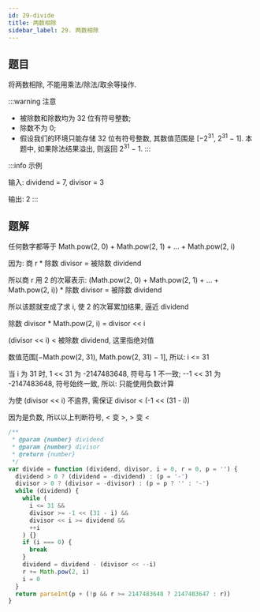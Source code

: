 ```yaml
---
id: 29-divide
title: 两数相除
sidebar_label: 29. 两数相除
---
```


## 题目

将两数相除, 不能用乘法/除法/取余等操作.

:::warning 注意

- 被除数和除数均为 32 位有符号整数;
- 除数不为 0;
- 假设我们的环境只能存储 32 位有符号整数, 其数值范围是 [−2<sup>31</sup>, 2<sup>31</sup> − 1]. 本题中, 如果除法结果溢出, 则返回 2<sup>31</sup> − 1.
:::

:::info 示例

输入: dividend = 7, divisor = 3

输出: 2
:::

## 题解

任何数字都等于 Math.pow(2, 0) + Math.pow(2, 1) + ... + Math.pow(2, i)

因为: 商 r \* 除数 divisor = 被除数 dividend

所以商 r 用 2 的次幂表示: (Math.pow(2, 0) + Math.pow(2, 1) + ... + Math.pow(2, i)) \* 除数 divisor = 被除数 dividend

所以该题就变成了求 i, 使 2 的次幂累加结果, 逼近 dividend

除数 divisor \* Math.pow(2, i) = divisor << i

(divisor << i) < 被除数 dividend, 这里指绝对值

数值范围[−Math.pow(2, 31), Math.pow(2, 31) − 1], 所以: i <= 31

当 i 为 31 时, 1 << 31 为 -2147483648, 符号与 1 不一致; --1 << 31 为 -2147483648, 符号始终一致, 所以: 只能使用负数计算

为使 (divisor << i) 不逾界, 需保证 divisor < (-1 << (31 - i))

因为是负数, 所以以上判断符号, < 变 >, > 变 <

```ts
/**
 * @param {number} dividend
 * @param {number} divisor
 * @return {number}
 */
var divide = function (dividend, divisor, i = 0, r = 0, p = '') {
  dividend > 0 ? (dividend = -dividend) : (p = '-')
  divisor > 0 ? (divisor = -divisor) : (p = p ? '' : '-')
  while (dividend) {
    while (
      i <= 31 &&
      divisor >= -1 << (31 - i) &&
      divisor << i >= dividend &&
      ++i
    ) {}
    if (i === 0) {
      break
    }
    dividend = dividend - (divisor << --i)
    r += Math.pow(2, i)
    i = 0
  }
  return parseInt(p + (!p && r >= 2147483648 ? 2147483647 : r))
}
```
